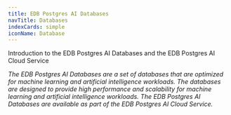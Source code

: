 ```yaml
---
title: EDB Postgres AI Databases
navTitle: Databases
indexCards: simple
iconName: Database
---
```


Introduction to the EDB Postgres AI Databases and the EDB Postgres AI Cloud Service

_The EDB Postgres AI Databases are a set of databases that are optimized for machine learning and artificial intelligence workloads. The databases are designed to provide high performance and scalability for machine learning and artificial intelligence workloads. The EDB Postgres AI Databases are available as part of the EDB Postgres AI Cloud Service._



